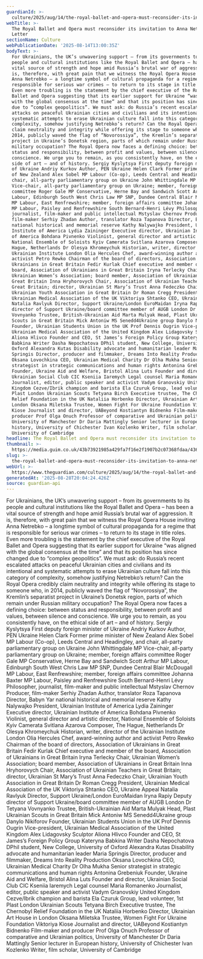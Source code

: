 ```yaml
---
guardianId: >-
  culture/2025/aug/14/the-royal-ballet-and-opera-must-reconsider-its-invitation-to-anna-netrebko
webTitle: >-
  The Royal Ballet and Opera must reconsider its invitation to Anna Netrebko |
  Letter
sectionName: Culture
webPublicationDate: '2025-08-14T13:00:35Z'
bodyText: >-
  For Ukrainians, the UK’s unwavering support – from its governments to its
  people and cultural institutions like the Royal Ballet and Opera – has been a
  vital source of strength and hope amid Russia’s brutal war of aggression. It
  is, therefore, with great pain that we witness the Royal Opera House inviting
  Anna Netrebko – a longtime symbol of cultural propaganda for a regime that is
  responsible for serious war crimes – to return to its stage in title roles.
  Even more troubling is the statement by the chief executive of the Royal
  Ballet and Opera suggesting that its earlier support for Ukraine “was aligned
  with the global consensus at the time” and that its position has since changed
  due to “complex geopolitics”. We must ask: do Russia’s recent escalated
  attacks on peaceful Ukrainian cities and civilians and its intentional and
  systematic attempts to erase Ukrainian culture fall into this category of
  complexity, somehow justifying Netrebko’s return? Can the Royal Opera credibly
  claim neutrality and integrity while offering its stage to someone who, in
  2014, publicly waved the flag of “Novorossiya”, the Kremlin’s separatist
  project in Ukraine’s Donetsk region, parts of which remain under Russian
  military occupation? The Royal Opera now faces a defining choice: between
  status and responsibility, between profit and values, between silence and
  conscience. We urge you to remain, as you consistently have, on the ethical
  side of art – and of history. Sergiy Kyslytsya First deputy foreign minister
  of Ukraine Andriy Kurkov Author, PEN Ukraine Helen Clark Former prime minister
  of New Zealand Alex Sobel MP Labour (Co-op), Leeds Central and Headingley, and
  chair, all-party parliamentary group on Ukraine John Whittingdale MP
  Vice-chair, all-party parliamentary group on Ukraine; member, foreign affairs
  committee Roger Gale MP Conservative, Herne Bay and Sandwich Scott Arthur MP
  Labour, Edinburgh South West Chris Law MP SNP, Dundee Central Blair McDougall
  MP Labour, East Renfrewshire; member, foreign affairs committee Johanna Baxter
  MP Labour, Paisley and Renfrewshire South Bernard-Henri Lévy Philosopher,
  journalist, film-maker and public intellectual Mstyslav Chernov Producer,
  film-maker Serhiy Zhadan Author, translator Roza Tapanova Director, Babyn Yar
  national historical and memorial reserve Kathy Nalywajko President, Ukrainian
  Institute of America Lydia Zaininger Executive director, Ukrainian Institute
  of America Bohdana Pivnenko Violinist, general director and artistic director,
  National Ensemble of Soloists Kyiv Camerata Svitlana Azarova Composer, The
  Hague, Netherlands Dr Olesya Khromeychuk Historian, writer, director of the
  Ukrainian Institute London Olia Hercules Chef, award-winning author and
  activist Petro Rewko Chairman of the board of directors, Association of
  Ukrainians in Great Britain Fedir Kurlak Chief executive and member of the
  board, Association of Ukrainians in Great Britain Iryna Terlecky Chair,
  Ukrainian Women’s Association; board member, Association of Ukrainians in
  Great Britain Inna Hryhorovych Chair, Association of Ukrainian Teachers in
  Great Britain; director, Ukrainian St Mary’s Trust Anna Fedeczko Chair,
  Ukrainian Youth Association in Great Britain Dr Roman Cregg President,
  Ukrainian Medical Association of the UK Viktoriya Shtanko CEO, Ukraine Appeal
  Natalia Ravlyuk Director, Support Ukraine/London EuroMaidan Iryna Rapiy Deputy
  director of Support Ukraine/board committee member of AUGB London Dr Tetyana
  Vovnyanko Trustee, British-Ukrainian Aid Marta Mulyak Head, Plast Ukrainian
  Scouts in Great Britain Mick Antoniw MS Senedd4Ukraine group Danylo Nikiforov
  Founder, Ukrainian Students Union in the UK Prof Dennis Ougrin Vice-president,
  Ukrainian Medical Association of the United Kingdom Alex Lidagovsky Sculptor
  Aliona Hlivco Founder and CEO, St James’s Foreign Policy Group Kateryna
  Babkina Writer Dasha Nepochatova DPhil student, New College, University of
  Oxford Alexandra Kutas Disability advocate and humanitarian leader Maria
  Springis Director, producer and filmmaker, Dreams Into Reality Production
  Oksana Lovochkina CEO, Ukrainian Medical Charity Dr Olha Mukha Senior
  strategist in strategic communications and human rights Antonina Grebeniuk
  Founder, Ukraine Aid and Welfare, Bristol Alina Luts Founder and director,
  Ukrainian Social Club CIC Kseniia Iaremych Legal counsel Maria Romanenko
  Journalist, editor, public speaker and activist Vadym Granovskiy United
  Kingdom Cezve/Ibrik champion and barista Ela Czuruk Group, lead volunteer, 1st
  Plast London Ukrainian Scouts Tetyana Birch Executive trustee, The Chernobyl
  Relief Foundation in the UK Nataliia Horbenko Director, Ukrainian Art House in
  London Oksana Miletska Trustee, Women Fight For Ukraine Foundation Viktoriya
  Kiose Journalist and director, UABeyond Kostiantyn Bidnenko Film-maker and
  producer Prof Olga Onuch Professor of comparative and Ukrainian politics,
  University of Manchester Dr Daria Mattingly Senior lecturer in European
  history, University of Chichester Ivan Kozlenko Writer, film scholar,
  University of Cambridge
headline: The Royal Ballet and Opera must reconsider its invitation to Anna Netrebko
thumbnail: >-
  https://media.guim.co.uk/43b73921985a429fa7f16e2f1907b2c07368fdaa/436_0_4483_3587/500.jpg
slug: >-
  the-royal-ballet-and-opera-must-reconsider-its-invitation-to-anna-netrebko-or-letter
webUrl: >-
  https://www.theguardian.com/culture/2025/aug/14/the-royal-ballet-and-opera-must-reconsider-its-invitation-to-anna-netrebko
generatedAt: '2025-08-28T20:04:24.426Z'
source: guardian-api
---
```

For Ukrainians, the UK’s unwavering support – from its governments to its people and cultural institutions like the Royal Ballet and Opera – has been a vital source of strength and hope amid Russia’s brutal war of aggression. It is, therefore, with great pain that we witness the Royal Opera House inviting Anna Netrebko – a longtime symbol of cultural propaganda for a regime that is responsible for serious war crimes – to return to its stage in title roles. Even more troubling is the statement by the chief executive of the Royal Ballet and Opera suggesting that its earlier support for Ukraine “was aligned with the global consensus at the time” and that its position has since changed due to “complex geopolitics”. We must ask: do Russia’s recent escalated attacks on peaceful Ukrainian cities and civilians and its intentional and systematic attempts to erase Ukrainian culture fall into this category of complexity, somehow justifying Netrebko’s return? Can the Royal Opera credibly claim neutrality and integrity while offering its stage to someone who, in 2014, publicly waved the flag of “Novorossiya”, the Kremlin’s separatist project in Ukraine’s Donetsk region, parts of which remain under Russian military occupation? The Royal Opera now faces a defining choice: between status and responsibility, between profit and values, between silence and conscience. We urge you to remain, as you consistently have, on the ethical side of art – and of history. Sergiy Kyslytsya First deputy foreign minister of Ukraine Andriy Kurkov Author, PEN Ukraine Helen Clark Former prime minister of New Zealand Alex Sobel MP Labour (Co-op), Leeds Central and Headingley, and chair, all-party parliamentary group on Ukraine John Whittingdale MP Vice-chair, all-party parliamentary group on Ukraine; member, foreign affairs committee Roger Gale MP Conservative, Herne Bay and Sandwich Scott Arthur MP Labour, Edinburgh South West Chris Law MP SNP, Dundee Central Blair McDougall MP Labour, East Renfrewshire; member, foreign affairs committee Johanna Baxter MP Labour, Paisley and Renfrewshire South Bernard-Henri Lévy Philosopher, journalist, film-maker and public intellectual Mstyslav Chernov Producer, film-maker Serhiy Zhadan Author, translator Roza Tapanova Director, Babyn Yar national historical and memorial reserve Kathy Nalywajko President, Ukrainian Institute of America Lydia Zaininger Executive director, Ukrainian Institute of America Bohdana Pivnenko Violinist, general director and artistic director, National Ensemble of Soloists Kyiv Camerata Svitlana Azarova Composer, The Hague, Netherlands Dr Olesya Khromeychuk Historian, writer, director of the Ukrainian Institute London Olia Hercules Chef, award-winning author and activist Petro Rewko Chairman of the board of directors, Association of Ukrainians in Great Britain Fedir Kurlak Chief executive and member of the board, Association of Ukrainians in Great Britain Iryna Terlecky Chair, Ukrainian Women’s Association; board member, Association of Ukrainians in Great Britain Inna Hryhorovych Chair, Association of Ukrainian Teachers in Great Britain; director, Ukrainian St Mary’s Trust Anna Fedeczko Chair, Ukrainian Youth Association in Great Britain Dr Roman Cregg President, Ukrainian Medical Association of the UK Viktoriya Shtanko CEO, Ukraine Appeal Natalia Ravlyuk Director, Support Ukraine/London EuroMaidan Iryna Rapiy Deputy director of Support Ukraine/board committee member of AUGB London Dr Tetyana Vovnyanko Trustee, British-Ukrainian Aid Marta Mulyak Head, Plast Ukrainian Scouts in Great Britain Mick Antoniw MS Senedd4Ukraine group Danylo Nikiforov Founder, Ukrainian Students Union in the UK Prof Dennis Ougrin Vice-president, Ukrainian Medical Association of the United Kingdom Alex Lidagovsky Sculptor Aliona Hlivco Founder and CEO, St James’s Foreign Policy Group Kateryna Babkina Writer Dasha Nepochatova DPhil student, New College, University of Oxford Alexandra Kutas Disability advocate and humanitarian leader Maria Springis Director, producer and filmmaker, Dreams Into Reality Production Oksana Lovochkina CEO, Ukrainian Medical Charity Dr Olha Mukha Senior strategist in strategic communications and human rights Antonina Grebeniuk Founder, Ukraine Aid and Welfare, Bristol Alina Luts Founder and director, Ukrainian Social Club CIC Kseniia Iaremych Legal counsel Maria Romanenko Journalist, editor, public speaker and activist Vadym Granovskiy United Kingdom Cezve/Ibrik champion and barista Ela Czuruk Group, lead volunteer, 1st Plast London Ukrainian Scouts Tetyana Birch Executive trustee, The Chernobyl Relief Foundation in the UK Nataliia Horbenko Director, Ukrainian Art House in London Oksana Miletska Trustee, Women Fight For Ukraine Foundation Viktoriya Kiose Journalist and director, UABeyond Kostiantyn Bidnenko Film-maker and producer Prof Olga Onuch Professor of comparative and Ukrainian politics, University of Manchester Dr Daria Mattingly Senior lecturer in European history, University of Chichester Ivan Kozlenko Writer, film scholar, University of Cambridge
